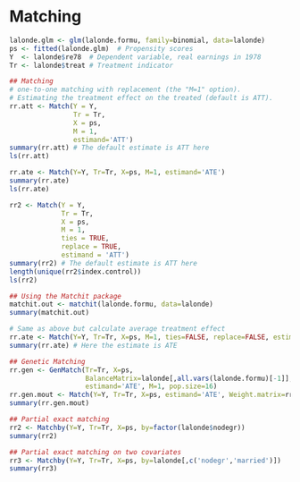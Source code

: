 # Matching {#chapter-matching}

```r
lalonde.glm <- glm(lalonde.formu, family=binomial, data=lalonde)
ps <- fitted(lalonde.glm)  # Propensity scores
Y  <- lalonde$re78  # Dependent variable, real earnings in 1978
Tr <- lalonde$treat # Treatment indicator

```



```r
## Matching
# one-to-one matching with replacement (the "M=1" option).
# Estimating the treatment effect on the treated (default is ATT).
rr.att <- Match(Y = Y, 
				Tr = Tr, 
				X = ps,
				M = 1,
				estimand='ATT')
summary(rr.att) # The default estimate is ATT here
ls(rr.att)

rr.ate <- Match(Y=Y, Tr=Tr, X=ps, M=1, estimand='ATE')
summary(rr.ate)
ls(rr.ate)
```



```r
rr2 <- Match(Y = Y,
			 Tr = Tr,
			 X = ps,
			 M = 1, 
			 ties = TRUE, 
			 replace = TRUE,
			 estimand = 'ATT')
summary(rr2) # The default estimate is ATT here
length(unique(rr2$index.control))
ls(rr2)
```



```r
## Using the Matchit package
matchit.out <- matchit(lalonde.formu, data=lalonde)
summary(matchit.out)

# Same as above but calculate average treatment effect
rr.ate <- Match(Y=Y, Tr=Tr, X=ps, M=1, ties=FALSE, replace=FALSE, estimand='ATE')
summary(rr.ate) # Here the estimate is ATE

## Genetic Matching
rr.gen <- GenMatch(Tr=Tr, X=ps, 
				   BalanceMatrix=lalonde[,all.vars(lalonde.formu)[-1]],
				   estimand='ATE', M=1, pop.size=16)
rr.gen.mout <- Match(Y=Y, Tr=Tr, X=ps, estimand='ATE', Weight.matrix=rr.gen)
summary(rr.gen.mout)

## Partial exact matching
rr2 <- Matchby(Y=Y, Tr=Tr, X=ps, by=factor(lalonde$nodegr))
summary(rr2)

## Partial exact matching on two covariates
rr3 <- Matchby(Y=Y, Tr=Tr, X=ps, by=lalonde[,c('nodegr','married')])
summary(rr3)
```


